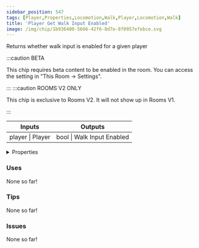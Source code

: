```yaml
---
sidebar_position: 547
tags: [Player,Properties,Locomotion,Walk,Player,Locomotion,Walk]
title: 'Player Get Walk Input Enabled'
image: /img/chip/1b936400-5666-42f6-8d7e-8f0957efebce.svg
---
```


Returns whether walk input is enabled for a given player

:::caution BETA

This chip requires beta content to be enabled in the room. You can access the setting in "This Room -> Settings".

:::
:::caution ROOMS V2 ONLY

This chip is exclusive to Rooms V2. It will not show up in Rooms V1.

:::


<IChip uuid="1b936400-5666-42f6-8d7e-8f0957efebce"/>

<table><thead><tr><th>Inputs</th><th>Outputs</th></tr></thead><tbody><tr><td>player | Player</td><td>bool | Walk Input Enabled</td></tr></tbody></table>

<details>
  <summary>Properties</summary>
  <div>
    <div>
    <table>
      <tbody>
        <tr>
          <td>Is beta required?</td>
          <td>Yes</td>
        </tr>
        <tr>
          <td>Is chip a trolling risk?</td>
          <td>No</td>
        </tr>
        <tr>
          <td>Is chip a role assignment risk?</td>
          <td>No</td>
        </tr>
        <tr>
          <td>Chip UUID</td>
          <td>1b936400-5666-42f6-8d7e-8f0957efebce</td>
        </tr>
        <tr>
          <td>Room availability</td>
          <td>Rooms V2 only</td>
        </tr>
      </tbody>
    </table>
    </div>
  </div>
</details>

### Uses

None so far!

### Tips

None so far!

### Issues

None so far!